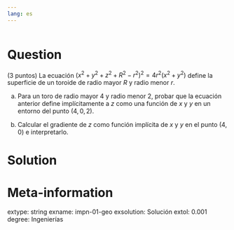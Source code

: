 ```yaml
---
lang: es
---
```


```r

```

Question
========
(3 puntos) La ecuación $(x^2+y^2+z^2+R^2-r^2)^2 = 4r^2(x^2+y^2)$ define la superficie de un toroide de radio mayor $R$ y radio menor $r$. 

a.  Para un toro de radio mayor $4$ y radio menor $2$, probar que la ecuación anterior define implícitamente a $z$ como una función de $x$ y $y$ en un entorno del punto $(4,0,2)$.

a. Calcular el gradiente de $z$ como función implícita de $x$ y $y$ en el punto $(4,0)$ e interpretarlo.


Solution
========



Meta-information
================
extype: string
exname: impn-01-geo
exsolution: Solución
extol: 0.001
degree: Ingenierías